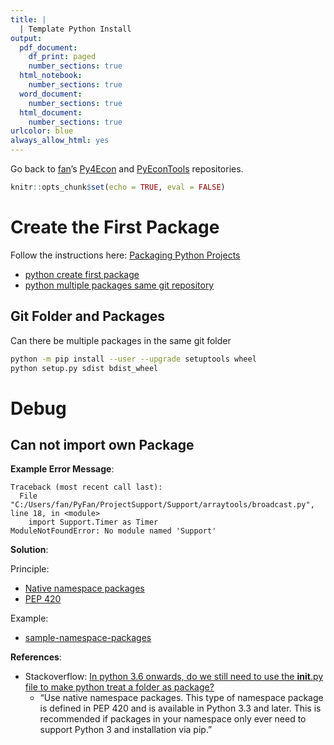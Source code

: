 ```yaml
---
title: |
  | Template Python Install
output:
  pdf_document:
    df_print: paged
    number_sections: true
  html_notebook:
    number_sections: true
  word_document:
    number_sections: true
  html_document:
    number_sections: true
urlcolor: blue
always_allow_html: yes
---
```


Go back to [fan](http://fanwangecon.github.io/)'s [Py4Econ](http://fanwangecon.github.io/Py4Econ/) and [PyEconTools](http://fanwangecon.github.io/Py4Econ/) repositories.

```r
knitr::opts_chunk$set(echo = TRUE, eval = FALSE)
```

# Create the First Package
Follow the instructions here: [Packaging Python Projects](https://packaging.python.org/tutorials/packaging-projects/)

- [python create first package](https://www.google.com/search?q=python+create+first+package&rlz=1C1CHBF_enUS798US798&oq=python+create+first+package&aqs=chrome..69i57j69i64.6593j0j7&sourceid=chrome&ie=UTF-8)
- [python multiple packages same git repository](https://www.google.com/search?q=python+multiple+packages+same+git+repository&rlz=1C1CHBF_enUS798US798&oq=python+multiple+packages+same+git+repository&aqs=chrome..69i57j69i64.8798j0j7&sourceid=chrome&ie=UTF-8)

## Git Folder and Packages

Can there be multiple packages in the same git folder

```bash
python -m pip install --user --upgrade setuptools wheel
python setup.py sdist bdist_wheel
```

# Debug

## Can not import own Package

**Example Error Message**:

```
Traceback (most recent call last):
  File "C:/Users/fan/PyFan/ProjectSupport/Support/arraytools/broadcast.py", line 18, in <module>
    import Support.Timer as Timer
ModuleNotFoundError: No module named 'Support'
```

**Solution**:

Principle:

- [Native namespace packages](https://packaging.python.org/guides/packaging-namespace-packages/#native-namespace-packages)
- [PEP 420](https://www.python.org/dev/peps/pep-0420/)

Example:

- [sample-namespace-packages](https://github.com/pypa/sample-namespace-packages/tree/master/native)


**References**:

- Stackoverflow: [In python 3.6 onwards, do we still need to use the __init__.py file to make python treat a folder as package?](https://stackoverflow.com/questions/58432869/in-python-3-6-onwards-do-we-still-need-to-use-the-init-py-file-to-make-pyth)
    + "Use native namespace packages. This type of namespace package is defined in PEP 420 and is available in Python 3.3 and later. This is recommended if packages in your namespace only ever need to support Python 3 and installation via pip."
